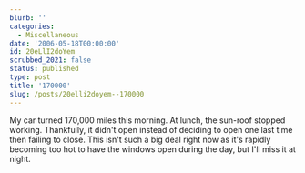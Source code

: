 ```yaml
---
blurb: ''
categories:
  - Miscellaneous
date: '2006-05-18T00:00:00'
id: 20eLlI2doYem
scrubbed_2021: false
status: published
type: post
title: '170000'
slug: /posts/20elli2doyem--170000
---
```


My car turned 170,000 miles this morning. At lunch, the sun-roof
stopped working. Thankfully, it didn't open instead of deciding to
open one last time then failing to close. This isn't such a big
deal right now as it's rapidly becoming too hot to have the windows
open during the day, but I'll miss it at night.
